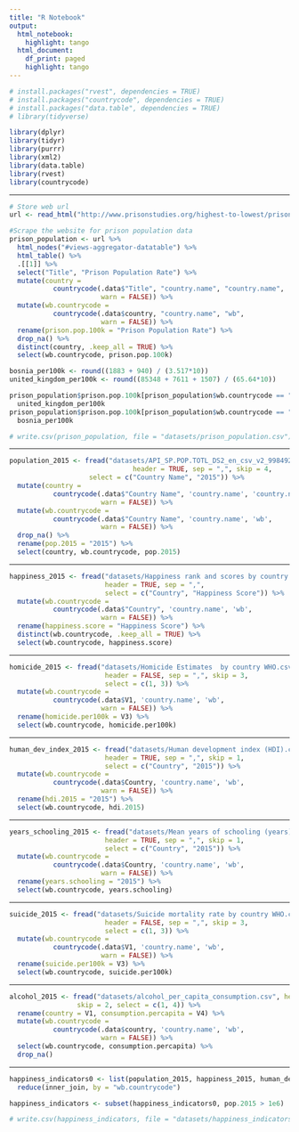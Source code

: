 ```yaml
---
title: "R Notebook"
output:
  html_notebook:
    highlight: tango
  html_document:
    df_print: paged
    highlight: tango
---
```


```r
# install.packages("rvest", dependencies = TRUE)
# install.packages("countrycode", dependencies = TRUE)
# install.packages("data.table", dependencies = TRUE)
# library(tidyverse)

library(dplyr)
library(tidyr)
library(purrr)
library(xml2)
library(data.table)
library(rvest)
library(countrycode)
```


***

```r
# Store web url
url <- read_html("http://www.prisonstudies.org/highest-to-lowest/prison_population_rate?field_region_taxonomy_tid=All")

#Scrape the website for prison population data
prison_population <- url %>% 
  html_nodes("#views-aggregator-datatable") %>%
  html_table() %>% 
  .[[1]] %>% 
  select("Title", "Prison Population Rate") %>% 
  mutate(country = 
           countrycode(.data$"Title", "country.name", "country.name", 
                       warn = FALSE)) %>% 
  mutate(wb.countrycode = 
           countrycode(.data$country, "country.name", "wb", 
                       warn = FALSE)) %>% 
  rename(prison.pop.100k = "Prison Population Rate") %>% 
  drop_na() %>% 
  distinct(country, .keep_all = TRUE) %>% 
  select(wb.countrycode, prison.pop.100k)

bosnia_per100k <- round((1883 + 940) / (3.517*10))
united_kingdom_per100k <- round((85348 + 7611 + 1507) / (65.64*10))

prison_population$prison.pop.100k[prison_population$wb.countrycode == "GBR"] <- 
  united_kingdom_per100k
prison_population$prison.pop.100k[prison_population$wb.countrycode == "BIH"] <- 
  bosnia_per100k

# write.csv(prison_population, file = "datasets/prison_population.csv")
```

***

```r
population_2015 <- fread("datasets/API_SP.POP.TOTL_DS2_en_csv_v2_9984924.csv", 
                               header = TRUE, sep = ",", skip = 4, 
                    select = c("Country Name", "2015")) %>% 
  mutate(country = 
           countrycode(.data$"Country Name", 'country.name', 'country.name', 
                       warn = FALSE)) %>% 
  mutate(wb.countrycode = 
           countrycode(.data$"Country Name", 'country.name', 'wb', 
                       warn = FALSE)) %>% 
  drop_na() %>% 
  rename(pop.2015 = "2015") %>% 
  select(country, wb.countrycode, pop.2015)

```

***

```r
happiness_2015 <- fread("datasets/Happiness rank and scores by country 2015 Kaggle.csv", 
                        header = TRUE, sep = ",", 
                        select = c("Country", "Happiness Score")) %>% 
  mutate(wb.countrycode = 
           countrycode(.data$"Country", 'country.name', 'wb', 
                       warn = FALSE)) %>% 
  rename(happiness.score = "Happiness Score") %>% 
  distinct(wb.countrycode, .keep_all = TRUE) %>% 
  select(wb.countrycode, happiness.score)
```

***

```r
homicide_2015 <- fread("datasets/Homicide Estimates  by country WHO.csv", 
                        header = FALSE, sep = ",", skip = 3, 
                        select = c(1, 3)) %>% 
  mutate(wb.countrycode = 
           countrycode(.data$V1, 'country.name', 'wb', 
                       warn = FALSE)) %>% 
  rename(homicide.per100k = V3) %>% 
  select(wb.countrycode, homicide.per100k)
```

***

```r
human_dev_index_2015 <- fread("datasets/Human development index (HDI).csv", 
                        header = TRUE, sep = ",", skip = 1, 
                        select = c("Country", "2015")) %>% 
  mutate(wb.countrycode = 
           countrycode(.data$Country, 'country.name', 'wb', 
                       warn = FALSE)) %>% 
  rename(hdi.2015 = "2015") %>% 
  select(wb.countrycode, hdi.2015)
```

***

```r
years_schooling_2015 <- fread("datasets/Mean years of schooling (years).csv", 
                        header = TRUE, sep = ",", skip = 1, 
                        select = c("Country", "2015")) %>% 
  mutate(wb.countrycode = 
           countrycode(.data$Country, 'country.name', 'wb', 
                       warn = FALSE)) %>% 
  rename(years.schooling = "2015") %>% 
  select(wb.countrycode, years.schooling)
```

***

```r
suicide_2015 <- fread("datasets/Suicide mortality rate by country WHO.csv", 
                        header = FALSE, sep = ",", skip = 3, 
                        select = c(1, 3)) %>% 
  mutate(wb.countrycode = 
           countrycode(.data$V1, 'country.name', 'wb', 
                       warn = FALSE)) %>% 
  rename(suicide.per100k = V3) %>% 
  select(wb.countrycode, suicide.per100k)
```

***

```r
alcohol_2015 <- fread("datasets/alcohol_per_capita_consumption.csv", header = FALSE,
                 skip = 2, select = c(1, 4)) %>% 
  rename(country = V1, consumption.percapita = V4) %>% 
  mutate(wb.countrycode = 
           countrycode(.data$country, 'country.name', 'wb', 
                       warn = FALSE)) %>% 
  select(wb.countrycode, consumption.percapita) %>% 
  drop_na()
```

***

```r
happiness_indicators0 <- list(population_2015, happiness_2015, human_dev_index_2015, years_schooling_2015, suicide_2015, homicide_2015, prison_population, alcohol_2015) %>% 
  reduce(inner_join, by = "wb.countrycode")

happiness_indicators <- subset(happiness_indicators0, pop.2015 > 1e6) 

# write.csv(happiness_indicators, file = "datasets/happiness_indicators.csv")

```

